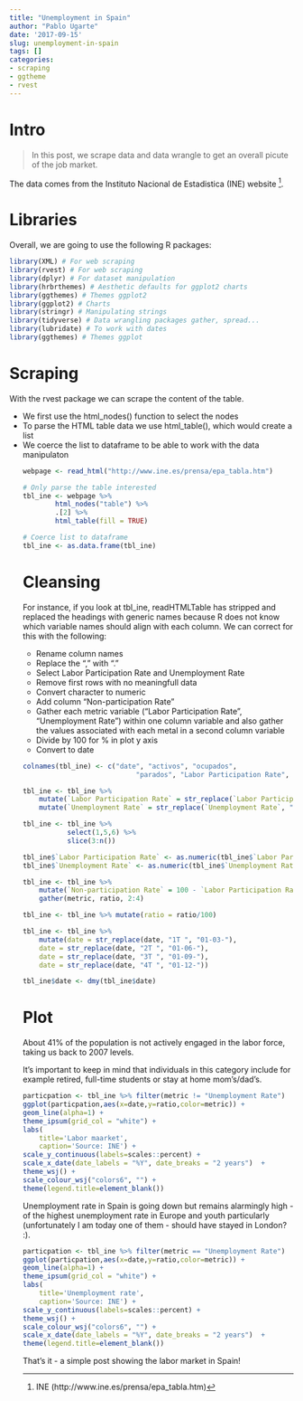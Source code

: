 ```yaml
---
title: "Unemployment in Spain"
author: "Pablo Ugarte"
date: '2017-09-15'
slug: unemployment-in-spain
tags: []
categories:
- scraping
- ggtheme
- rvest
---
```


# Intro

>In this post, we scrape data and data wrangle to get an overall picute of the job market.

The data comes from the Instituto Nacional de Estadistica (INE) website [^1].

# Libraries

Overall, we are going to use the following R packages:

```r
library(XML) # For web scraping
library(rvest) # For web scraping
library(dplyr) # For dataset manipulation
library(hrbrthemes) # Aesthetic defaults for ggplot2 charts
library(ggthemes) # Themes ggplot2
library(ggplot2) # Charts
library(stringr) # Manipulating strings
library(tidyverse) # Data wrangling packages gather, spread...
library(lubridate) # To work with dates
library(ggthemes) # Themes ggplot
```

# Scraping

With the rvest package we can scrape the content of the table. 

* We first use the html_nodes() function to select the <table> nodes
* To parse the HTML table data we use html_table(), which would create a list
* We coerce the list to dataframe to be able to work with the data manipulaton

```r
webpage <- read_html("http://www.ine.es/prensa/epa_tabla.htm")

# Only parse the table interested
tbl_ine <- webpage %>%
        html_nodes("table") %>%
        .[2] %>%
        html_table(fill = TRUE)

# Coerce list to dataframe
tbl_ine <- as.data.frame(tbl_ine)
```

# Cleansing

For instance, if you look at tbl_ine, readHTMLTable has stripped and replaced the headings with generic names because R does not know which variable names should align with each column. We can correct for this with the following:

* Rename column names
* Replace the "," with "."
* Select Labor Participation Rate and Unemployment Rate
* Remove first rows with no meaningfull data
* Convert character to numeric
* Add column "Non-participation Rate"
* Gather each metric variable ("Labor Participation Rate", "Unemployment Rate") within one column variable and also gather the values associated with each metal in a second column variable
* Divide by 100 for % in plot y axis
* Convert to date

```r
colnames(tbl_ine) <- c("date", "activos", "ocupados",
                            "parados", "Labor Participation Rate", "Unemployment Rate")

tbl_ine <- tbl_ine %>% 
    mutate(`Labor Participation Rate` = str_replace(`Labor Participation Rate`, ",", ".")) %>%
    mutate(`Unemployment Rate` = str_replace(`Unemployment Rate`, ",", "."))

tbl_ine <- tbl_ine %>% 
           select(1,5,6) %>% 
           slice(3:n())

tbl_ine$`Labor Participation Rate` <- as.numeric(tbl_ine$`Labor Participation Rate`) 
tbl_ine$`Unemployment Rate` <- as.numeric(tbl_ine$`Unemployment Rate`) 

tbl_ine <- tbl_ine %>% 
    mutate(`Non-participation Rate` = 100 - `Labor Participation Rate`) %>% 
    gather(metric, ratio, 2:4)

tbl_ine <- tbl_ine %>% mutate(ratio = ratio/100)

tbl_ine <- tbl_ine %>% 
    mutate(date = str_replace(date, "1T ", "01-03-"),
    date = str_replace(date, "2T ", "01-06-"),
    date = str_replace(date, "3T ", "01-09-"),
    date = str_replace(date, "4T ", "01-12-"))

tbl_ine$date <- dmy(tbl_ine$date)
```

# Plot 

About 41% of the population is not actively engaged in the labor force, taking us back to 2007 levels.

It's important to keep in mind that individuals in this category include for example retired, full-time students or stay at home mom’s/dad's.

```r
particpation <- tbl_ine %>% filter(metric != "Unemployment Rate")
ggplot(particpation,aes(x=date,y=ratio,color=metric)) +
geom_line(alpha=1) + 
theme_ipsum(grid_col = "white") + 
labs(
    title='Labor maarket',
    caption='Source: INE') +
scale_y_continuous(labels=scales::percent) +
scale_x_date(date_labels = "%Y", date_breaks = "2 years")  +
theme_wsj() + 
scale_colour_wsj("colors6", "") + 
theme(legend.title=element_blank())
```

Unemployment rate in Spain is going down but remains alarmingly high - of the highest unemployment rate in Europe and youth particularly (unfortunately I am today one of them - should have stayed in London? :).

```r
particpation <- tbl_ine %>% filter(metric == "Unemployment Rate")
ggplot(particpation,aes(x=date,y=ratio,color=metric)) +
geom_line(alpha=1) + 
theme_ipsum(grid_col = "white") +
labs(
    title='Unemployment rate',
    caption='Source: INE') +
scale_y_continuous(labels=scales::percent) +
theme_wsj() + 
scale_colour_wsj("colors6", "") +
scale_x_date(date_labels = "%Y", date_breaks = "2 years")  +
theme(legend.title=element_blank()) 
```


That's it - a simple post showing the labor market in Spain!


[^1]: INE (http://www.ine.es/prensa/epa_tabla.htm)